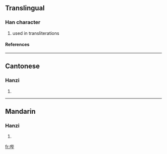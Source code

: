 {{see|嗶}}

==Translingual==
===Han character===
{{Han char|rn=30|rad=口|as=06|sn=9|four=|canj=口心心十 (RPPJ)}}
# used in transliterations
====References====
{{Han ref|kx=0189.271|hdz=10614.030|uh=54D4|ud=21716}}
----
==Cantonese==
===Hanzi===
{{yue-hanzi|jyut=|y=bat1}}
# {{defn|Cantonese}}
----
==Mandarin==
===Hanzi===
{{cmn-hanzi|tra=嗶|pin=[[bì]] ([[bi4]])|wg=pi<sup>4</sup>}}
# {{defn|Mandarin}}

[[fr:哔]]